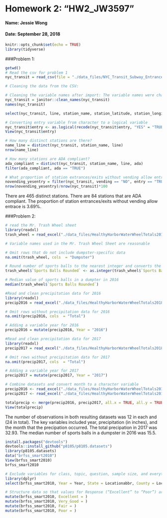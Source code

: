 
# Homework 2: "HW2_JW3597"
#### Name: Jessie Wong
#### Date: September 28, 2018

```r
knitr::opts_chunk$set(echo = TRUE)
library(tidyverse)
```

###Problem 1: 
```r
getwd()
# Read the csv for problem 1
nyc_transit = read_csv(file = "./data_files/NYC_Transit_Subway_Entrance_And_Exit_Data.csv")

# Cleaning the data from the CSV:

# Cleaning the variable names after import: The variable names were changed to lower snake case
nyc_transit = janitor::clean_names(nyc_transit)
names(nyc_transit)
```

```r

select(nyc_transit, line, station_name, station_latitude, station_longitude, route1, route2, route3, route4, route5, route6, route7, route8, route9, route10, route11, entry, vending, entrance_type, ada)

# Converting entry variable from character to a logical variable 
nyc_transit$entry <- as.logical(recode(nyc_transit$entry, "YES" = "TRUE", "NO" = "FALSE"))
View(nyc_transit$entry)

# How many distinct stations are there?
name_line = distinct(nyc_transit, station_name, line)
nrow(name_line)

# How many stations are ADA compliant?
ada_compliant = distinct(nyc_transit, station_name, line, ada)
filter(ada_compliant, ada == "TRUE")

# What proportion of station extrances/exits without vending allow entrance?
novending_yesentry = filter(nyc_transit, vending == "NO", entry == "TRUE")
nrow(novending_yesentry)/nrow(nyc_transit)*100
```
There are 465 distinct stations. There are 84 stations that are ADA compliant. The proportion of station entrances/exits without vending allow entrace is 3.69%.

###Problem 2: 
```r
# read the Mr. Trash Wheel sheet
library(readxl)
trash_wheel = read_excel("./data_files/HealthyHarborWaterWheelTotals2018-7-28.xlsx", sheet = 1, range = "A2:N258")

# Variable names used in the Mr. Trash Wheel Sheet are reasonable

# Omit rows that do not include dumpster-specific data
na.omit(trash_wheel, cols  = "Dumpster")

# Round number of sports balls to the nearest integer and converts the result to an integer variable
trash_wheel$`Sports Balls Rounded` <- as.integer(trash_wheel$`Sports Balls`)

# Median value of sports balls in a dumpter in 2016
median(trash_wheel$`Sports Balls Rounded`)
```

```r
#Read and clean precipitation data for 2016
library(readxl)
precip2016 = read_excel("./data_files/HealthyHarborWaterWheelTotals2018-7-28.xlsx", sheet = 5)

# Omit rows without precipitation data for 2016
na.omit(precip2016, cols  = "Total")

# Adding a variable year for 2016
precip2016 = mutate(precip2016, Year = "2016")

#Read and clean precipitation data for 2017
library(readxl)
precip2017 = read_excel("./data_files/HealthyHarborWaterWheelTotals2018-7-28.xlsx", sheet = 4)

# Omit rows without precipitation data for 2017
na.omit(precip2017, cols  = "Total")

# Adding a variable year for 2017
precip2017 = mutate(precip2017, Year = "2017")

# Combine datasets and convert month to a character variable
precip2016 <- read_excel("./data_files/HealthyHarborWaterWheelTotals2018-7-28.xlsx", sheet = 5)
precip2017 <- read_excel("./data_files/HealthyHarborWaterWheelTotals2018-7-28.xlsx", sheet = 4)

totalprecip <- merge(precip2016, precip2017, all.x = TRUE, all.y = TRUE)
View(totalprecip)
```
The number of observations in both resulting datasets was 12 in each and (24 in total). The key variables included year, precipitation (in inches), and the month that the precipation occurred. The total precipation in 2017 was 32.93. The median number of sports balls in a dumpster in 2016 was 15.5. 

```r
install.packages("devtools")
devtools::install_github("p8105/p8105.datasets")
library(p8105.datasets)
data("brfss_smart2010")
View(brfss_smart2010)
brfss_smart2010

# Exclude variables for class, topic, question, sample size, and everything from lower confidence limit to GeoLocation / Format the Data to use appropriate variable names
library(dplyr)
select(brfss_smart2010, Year = Year, State = Locationabbr, County = Locationdesc, Response = Response, Health_Score = Data_value)

# Structure data so that values for Response (“Excellent” to “Poor”) are column names / variables which indicate the proportion of subjects with each response (which are values of Data_value in the original dataset)
mutate(brfss_smart2010, Excellent = )
mutate(brfss_smart2010, Very_Good = )
mutate(brfss_smart2010, Fair = )
mutate(brfss_smart2010, Poor = )
```
